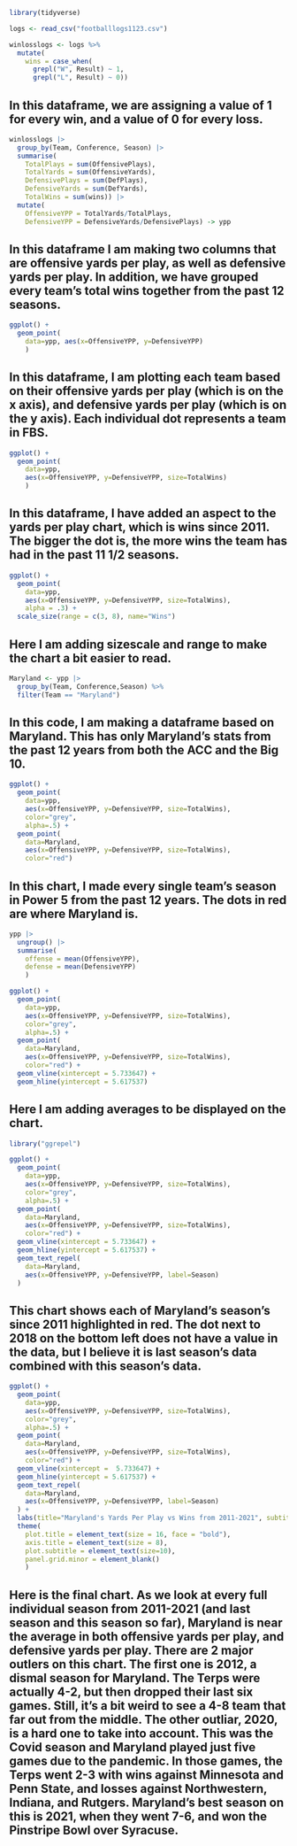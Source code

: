 ```r
library(tidyverse)
```
```r
logs <- read_csv("footballlogs1123.csv")
```
```r
winlosslogs <- logs %>% 
  mutate(
    wins = case_when(
      grepl("W", Result) ~ 1, 
      grepl("L", Result) ~ 0))
```
## In this dataframe, we are assigning a value of 1 for every win, and a value of 0 for every loss. 

```r
winlosslogs |> 
  group_by(Team, Conference, Season) |> 
  summarise(
    TotalPlays = sum(OffensivePlays), 
    TotalYards = sum(OffensiveYards), 
    DefensivePlays = sum(DefPlays), 
    DefensiveYards = sum(DefYards), 
    TotalWins = sum(wins)) |> 
  mutate(
    OffensiveYPP = TotalYards/TotalPlays, 
    DefensiveYPP = DefensiveYards/DefensivePlays) -> ypp
```
## In this dataframe I am making two columns that are offensive yards per play, as well as defensive yards per play. In addition, we have grouped every team's total wins together from the past 12 seasons.

```r
ggplot() + 
  geom_point(
    data=ypp, aes(x=OffensiveYPP, y=DefensiveYPP)
    )
```
## In this dataframe, I am plotting each team based on their offensive yards per play (which is on the x axis), and defensive yards per play (which is on the y axis). Each individual dot represents a team in FBS.

```r
ggplot() + 
  geom_point(
    data=ypp, 
    aes(x=OffensiveYPP, y=DefensiveYPP, size=TotalWins)
    )
```
## In this dataframe, I have added an aspect to the yards per play chart, which is wins since 2011. The bigger the dot is, the more wins the team has had in the past 11 1/2 seasons.


```r
ggplot() + 
  geom_point(
    data=ypp, 
    aes(x=OffensiveYPP, y=DefensiveYPP, size=TotalWins),
    alpha = .3) + 
  scale_size(range = c(3, 8), name="Wins")
```
## Here I am adding sizescale and range to make the chart a bit easier to read.

```r
Maryland <- ypp |> 
  group_by(Team, Conference,Season) %>% 
  filter(Team == "Maryland")
```

## In this code, I am making a dataframe based on Maryland. This has only Maryland's stats from the past 12 years from both the ACC and the Big 10. 

```r
ggplot() + 
  geom_point(
    data=ypp, 
    aes(x=OffensiveYPP, y=DefensiveYPP, size=TotalWins), 
    color="grey", 
    alpha=.5) + 
  geom_point(
    data=Maryland, 
    aes(x=OffensiveYPP, y=DefensiveYPP, size=TotalWins), 
    color="red")
```
## In this chart, I made every single team's season in Power 5 from the past 12 years. The dots in red are where Maryland is. 

```r
ypp |> 
  ungroup() |> 
  summarise(
    offense = mean(OffensiveYPP), 
    defense = mean(DefensiveYPP)
    )
```

```r
ggplot() + 
  geom_point(
    data=ypp, 
    aes(x=OffensiveYPP, y=DefensiveYPP, size=TotalWins), 
    color="grey", 
    alpha=.5) + 
  geom_point(
    data=Maryland, 
    aes(x=OffensiveYPP, y=DefensiveYPP, size=TotalWins), 
    color="red") + 
  geom_vline(xintercept = 5.733647) + 
  geom_hline(yintercept = 5.617537)
```
## Here I am adding averages to be displayed on the chart. 

```r
library("ggrepel")
```

```r
ggplot() + 
  geom_point(
    data=ypp, 
    aes(x=OffensiveYPP, y=DefensiveYPP, size=TotalWins), 
    color="grey", 
    alpha=.5) + 
  geom_point(
    data=Maryland, 
    aes(x=OffensiveYPP, y=DefensiveYPP, size=TotalWins), 
    color="red") + 
  geom_vline(xintercept = 5.733647) + 
  geom_hline(yintercept = 5.617537) +
  geom_text_repel(
    data=Maryland, 
    aes(x=OffensiveYPP, y=DefensiveYPP, label=Season)
  )
```

## This chart shows each of Maryland's season's since 2011 highlighted in red. The dot next to 2018 on the bottom left does not have a value in the data, but I believe it is last season's data combined with this season's data. 


```r
ggplot() + 
  geom_point(
    data=ypp, 
    aes(x=OffensiveYPP, y=DefensiveYPP, size=TotalWins), 
    color="grey", 
    alpha=.5) + 
  geom_point(
    data=Maryland, 
    aes(x=OffensiveYPP, y=DefensiveYPP, size=TotalWins), 
    color="red") + 
  geom_vline(xintercept =  5.733647) + 
  geom_hline(yintercept = 5.617537) + 
  geom_text_repel(
    data=Maryland, 
    aes(x=OffensiveYPP, y=DefensiveYPP, label=Season)
  ) +
  labs(title="Maryland's Yards Per Play vs Wins from 2011-2021", subtitle="Does Maryland win or lose based on the yardage they get and give up?", caption="Source: NCAA | By Ben Reitman")  + theme_minimal() + 
  theme(
    plot.title = element_text(size = 16, face = "bold"),
    axis.title = element_text(size = 8), 
    plot.subtitle = element_text(size=10), 
    panel.grid.minor = element_blank()
    )
```
## Here is the final chart. As we look at every full individual season from 2011-2021 (and last season and this season so far), Maryland is near the average in both offensive yards per play, and defensive yards per play. There are 2 major outlers on this chart. The first one is 2012, a dismal season for Maryland. The Terps were actually 4-2, but then dropped their last six games. Still, it's a bit weird to see a 4-8 team that far out from the middle. The other outliar, 2020, is a hard one to take into account. This was the Covid season and Maryland played just five games due to the pandemic. In those games, the Terps went 2-3 with wins against Minnesota and Penn State, and losses against Northwestern, Indiana, and Rutgers. Maryland's best season on this is 2021, when they went 7-6, and won the Pinstripe Bowl over Syracuse. 






